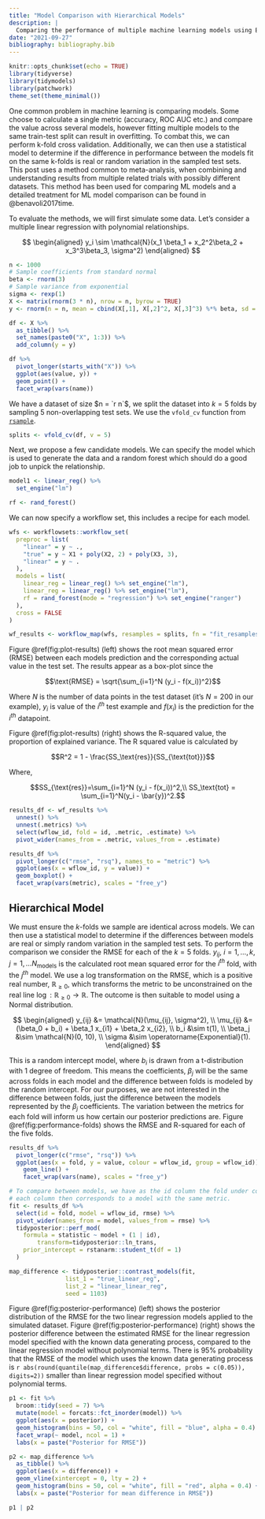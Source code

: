 ```yaml
---
title: "Model Comparison with Hierarchical Models"
description: |
  Comparing the performance of multiple machine learning models using Bayesian Hierarchical models.
date: "2021-09-27"
bibliography: bibliography.bib
---
```


```r
knitr::opts_chunk$set(echo = TRUE)
library(tidyverse)
library(tidymodels)
library(patchwork)
theme_set(theme_minimal())
```

One common problem in machine learning is comparing models. Some choose to calculate a single metric (accuracy, ROC AUC etc.) and compare the value across several models, however fitting multiple models to the same train-test split can result in overfitting. To combat this, we can perform k-fold cross validation. Additionally, we can then use a statistical model to determine if the difference in performance between the models fit on the same k-folds is real or random variation in the sampled test sets. This post uses a method common to meta-analysis, when combining and understanding results from multiple related trials with possibly different datasets. This method has been used for comparing ML models and a detailed treatment for ML model comparison can be found in @benavoli2017time.

To evaluate the methods, we will first simulate some data. Let's consider a multiple linear regression with polynomial relationships.

$$
\begin{aligned}
y_i \sim \mathcal{N}(x_1 \beta_1 + x_2^2\beta_2 + x_3^3\beta_3, \sigma^2)
\end{aligned}
$$

```r
n <- 1000
# Sample coefficients from standard normal
beta <- rnorm(3)
# Sample variance from exponential
sigma <- rexp(1)
X <- matrix(rnorm(3 * n), nrow = n, byrow = TRUE)
y <- rnorm(n = n, mean = cbind(X[,1], X[,2]^2, X[,3]^3) %*% beta, sd = sigma)
```

```r
df <- X %>% 
  as_tibble() %>% 
  set_names(paste0("X", 1:3)) %>% 
  add_column(y = y)

df %>% 
  pivot_longer(starts_with("X")) %>% 
  ggplot(aes(value, y)) +
  geom_point() +
  facet_wrap(vars(name))
```
We have a dataset of size $n = `r n`$, we split the dataset into $k = 5$ folds by sampling 5 non-overlapping test sets. We use the `vfold_cv` function from [`rsample`](https://rsample.tidymodels.org).

```r
splits <- vfold_cv(df, v = 5)
```

Next, we propose a few candidate models. We can specify the model which is used to generate the data and a random forest which should do a good job to unpick the relationship.

```r
model1 <- linear_reg() %>% 
  set_engine("lm")

rf <- rand_forest()
```

We can now specify a workflow set, this includes a recipe for each model. 

```r
wfs <- workflowsets::workflow_set(
  preproc = list(
    "linear" = y ~ .,
    "true" = y ~ X1 + poly(X2, 2) + poly(X3, 3),
    "linear" = y ~ .
  ),
  models = list(
    linear_reg = linear_reg() %>% set_engine("lm"),
    linear_reg = linear_reg() %>% set_engine("lm"),
    rf = rand_forest(mode = "regression") %>% set_engine("ranger")
  ),
  cross = FALSE
)
```

```r
wf_results <- workflow_map(wfs, resamples = splits, fn = "fit_resamples", verbose = TRUE)
```

Figure \@ref(fig:plot-results) (left) shows the root mean squared error (RMSE) between each models prediction and the corresponding actual value in the test set. The results appear as a box-plot since the 

$$\text{RMSE} = \sqrt{\sum_{i=1}^N (y_i - f(x_i))^2}$$

Where $N$ is the number of data points in the test dataset (it's $N = 200$ in our example), $y_i$ is value of the $i^{th}$ test example and $f(x_i)$ is the prediction for the $i^{th}$ datapoint. 

Figure \@ref(fig:plot-results) (right) shows the R-squared value, the proportion of explained variance. The R squared value is calculated by

$$R^2 = 1 - \frac{SS_\text{res}}{SS_{\text{tot}}}$$

Where,

$$SS_{\text{res}}=\sum_{i=1}^N (y_i - f(x_i))^2,\\
SS_\text{tot} = \sum_{i=1}^N(y_i - \bar{y})^2.$$

```r
results_df <- wf_results %>% 
  unnest() %>% 
  unnest(.metrics) %>% 
  select(wflow_id, fold = id, .metric, .estimate) %>% 
  pivot_wider(names_from = .metric, values_from = .estimate)

results_df %>% 
  pivot_longer(c("rmse", "rsq"), names_to = "metric") %>% 
  ggplot(aes(x = wflow_id, y = value)) +
  geom_boxplot() +
  facet_wrap(vars(metric), scales = "free_y")
```

## Hierarchical Model

We must ensure the $k$-folds we sample are identical across models. We can then use a statistical model to determine if the differences between models are real or simply random variation in the sampled test sets. To perform the comparison we consider the RMSE for each of the $k=5$ folds. $y_{ij}$, $i = 1, \dots, k$, $j = 1, \dots N_\text{models}$ is the calculated root mean squared error for the $i^{th}$ fold, with the $j^{th}$ model. We use a log transformation on the RMSE, which is a positive real number, $\mathbb{R}_{\geq 0}$, which transforms the metric to be unconstrained on the real line $\operatorname{log}: \mathbb{R}_{\geq 0} \rightarrow \mathbb{R}$. The outcome is then suitable to model using a Normal distribution.

$$
\begin{aligned}
y_{ij} &= \mathcal{N}(\mu_{ij}, \sigma^2), \\
\mu_{ij} &= (\beta_0 + b_i) + \beta_1 x_{i1} + \beta_2 x_{i2}, \\
b_i &\sim t(1), \\
\beta_j &\sim \mathcal{N}(0, 10), \\
\sigma &\sim \operatorname{Exponential}(1).
\end{aligned}
$$

This is a random intercept model, where $b_i$ is drawn from a t-distribution with 1 degree of freedom. This means the coefficients, $\beta_j$ will be the same across folds in each model and the difference between folds is modeled by the random intercept. For our purposes, we are not interested in the difference between folds, just the difference between the models represented by the $\beta_j$ coefficients. The variation between the metrics for each fold will inform us how certain our posterior predictions are. Figure \@ref(fig:performance-folds) shows the RMSE and R-squared for each of the five folds.

```r
results_df %>%
  pivot_longer(c("rmse", "rsq")) %>%
  ggplot(aes(x = fold, y = value, colour = wflow_id, group = wflow_id)) +
    geom_line() +
    facet_wrap(vars(name), scales = "free_y") 
```

```r
# To compare between models, we have as the id column the fold under consideration.
# each column then corresponds to a model with the same metric.
fit <- results_df %>%
  select(id = fold, model = wflow_id, rmse) %>%
  pivot_wider(names_from = model, values_from = rmse) %>%
  tidyposterior::perf_mod(
    formula = statistic ~ model + (1 | id), 
        transform=tidyposterior::ln_trans,
    prior_intercept = rstanarm::student_t(df = 1)
  )
```

```r
map_difference <- tidyposterior::contrast_models(fit,
                list_1 = "true_linear_reg",
                list_2 = "linear_linear_reg",
                seed = 1103)
```


Figure \@ref(fig:posterior-performance) (left) shows the posterior distribution of the RMSE for the two linear regression models applied to the simulated dataset. Figure \@ref(fig:posterior-performance) (right) shows the posterior difference between the estimated RMSE for the linear regression model specified with the known data generating process, compared to the linear regression model without polynomial terms. There is 95% probability that the RMSE of the model which uses the known data generating process is `r abs(round(quantile(map_difference$difference, probs = c(0.05)), digits=2))` smaller than linear regression model specified without polynomial terms.

```r
p1 <- fit %>%
  broom::tidy(seed = 7) %>%
  mutate(model = forcats::fct_inorder(model)) %>%
  ggplot(aes(x = posterior)) +
  geom_histogram(bins = 50, col = "white", fill = "blue", alpha = 0.4) +
  facet_wrap(~ model, ncol = 1) +
  labs(x = paste("Posterior for RMSE"))

p2 <- map_difference %>%
  as_tibble() %>%
  ggplot(aes(x = difference)) +
  geom_vline(xintercept = 0, lty = 2) +
  geom_histogram(bins = 50, col = "white", fill = "red", alpha = 0.4) +
  labs(x = paste("Posterior for mean difference in RMSE"))

p1 | p2
```
